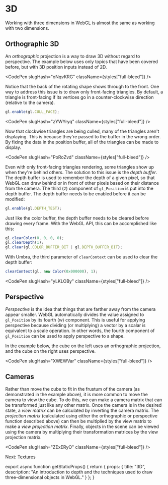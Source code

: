 
# 3D

Working with three dimensions in WebGL is almost the same as working with two dimensions.

## Orthographic 3D

An *orthographic* projection is a way to draw 3D without regard to perspective.
The example below uses only topics that have been covered before, but with 3D position inputs instead of 2D.

<CodePen slugHash="oNqvKRG" className={styles["full-bleed"]} />

Notice that the back of the rotating shape shows through to the front.
One way to address this issue is to draw only front-facing triangles.
By default, a triangle is front-facing if its vertices go in a counter-clockwise direction (relative to the camera).

```js
gl.enable(gl.CULL_FACE);
```

<CodePen slugHash="zYWYryq" className={styles["full-bleed"]} />

Now that clockwise triangles are being culled, many of the triangles aren't displaying.
This is because they're passed to the buffer in the wrong order.
By fixing the data in the position buffer, all of the triangles can be made to display.

<CodePen slugHash="PoRoZvd" className={styles["full-bleed"]} />

Even with only front-facing triangles rendering, some triangles show up when they're behind others.
The solution to this issue is the *depth buffer*.
The depth buffer is used to remember the depth of a given pixel, so that WebGL can draw behind or in front of other pixels based on their distance from the camera.
The third ($z$) component of `gl_Position` is put into the depth buffer.
The depth buffer needs to be enabled before it can be modified:

```js
gl.enable(gl.DEPTH_TEST);
```

Just like the color buffer, the depth buffer needs to be cleared before drawing every frame.
With the WebGL API, this can be accomplished like this:

```js
gl.clearColor(0, 0, 0, 0);
gl.clearDepth(1);
gl.clear(gl.COLOR_BUFFER_BIT | gl.DEPTH_BUFFER_BIT);
```

With Umbra, the third parameter of `clearContext` can be used to clear the depth buffer:

```js
clearContext(gl, new Color(0x000000), 1);
```

<CodePen slugHash="yLKLOBy" className={styles["full-bleed"]} />

## Perspective

*Perspective* is the idea that things that are farther away from the camera appear smaller.
WebGL automatically divides the value assigned to `gl_Position` by its fourth ($w$) component.
This is useful for applying perspective because dividing (or multiplying) a vector by a scalar is equivalent to a scale operation.
In other words, the fourth component of `gl_Position` can be used to apply perspective to a shape.

In the example below, the cube on the left uses an orthographic projection, and the cube on the right uses perspective.

<CodePen slugHash="XWEWVar" className={styles["full-bleed"]} />

## Cameras

Rather than move the cube to fit in the frustum of the camera (as demonstrated in the example above), it is more common to move the camera to view the cube.
To do this, we can make a camera matrix that can be transformed just like any other matrix.
Once the camera is in the desired state, a *view matrix* can be calculated by inverting the camera matrix.
The *projection matrix* (calculated using either the orthographic or perspective function described above) can then be multiplied by the view matrix to make a *view projection matrix*.
Finally, objects in the scene can be viewed using the camera by multiplying their transformation matrices by the view projection matrix.

<CodePen slugHash="ZExERyO" className={styles["full-bleed"]} />

Next: [Textures](/webgl/textures)


export async function getStaticProps() {
  return {
    props: {
      title: "3D",
      description: "An introduction to depth and the techniques used to draw three-dimensional objects in WebGL."
    }
  };
}
